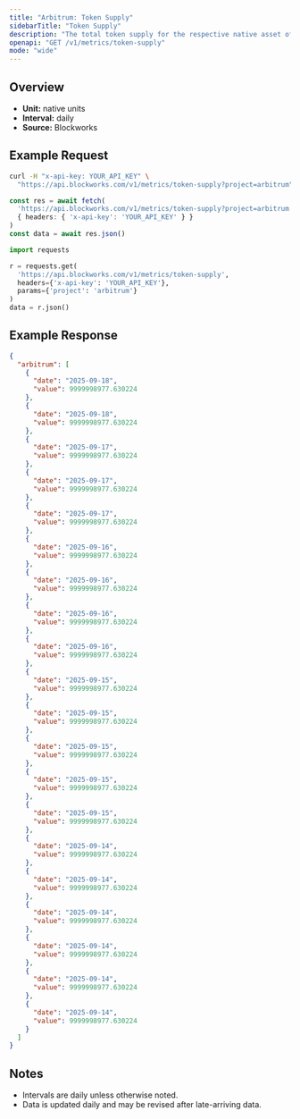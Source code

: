```yaml
---
title: "Arbitrum: Token Supply"
sidebarTitle: "Token Supply"
description: "The total token supply for the respective native asset of that chain. Inclusive of all locked tokens."
openapi: "GET /v1/metrics/token-supply"
mode: "wide"
---
```


## Overview

- **Unit:** native units
- **Interval:** daily
- **Source:** Blockworks

## Example Request

<CodeGroup>

```bash cURL
curl -H "x-api-key: YOUR_API_KEY" \
  "https://api.blockworks.com/v1/metrics/token-supply?project=arbitrum"
```

```typescript TypeScript
const res = await fetch(
  'https://api.blockworks.com/v1/metrics/token-supply?project=arbitrum',
  { headers: { 'x-api-key': 'YOUR_API_KEY' } }
)
const data = await res.json()
```

```python Python
import requests

r = requests.get(
  'https://api.blockworks.com/v1/metrics/token-supply',
  headers={'x-api-key': 'YOUR_API_KEY'},
  params={'project': 'arbitrum'}
)
data = r.json()
```

</CodeGroup>

## Example Response

```json
{
  "arbitrum": [
    {
      "date": "2025-09-18",
      "value": 9999998977.630224
    },
    {
      "date": "2025-09-18",
      "value": 9999998977.630224
    },
    {
      "date": "2025-09-17",
      "value": 9999998977.630224
    },
    {
      "date": "2025-09-17",
      "value": 9999998977.630224
    },
    {
      "date": "2025-09-17",
      "value": 9999998977.630224
    },
    {
      "date": "2025-09-16",
      "value": 9999998977.630224
    },
    {
      "date": "2025-09-16",
      "value": 9999998977.630224
    },
    {
      "date": "2025-09-16",
      "value": 9999998977.630224
    },
    {
      "date": "2025-09-16",
      "value": 9999998977.630224
    },
    {
      "date": "2025-09-15",
      "value": 9999998977.630224
    },
    {
      "date": "2025-09-15",
      "value": 9999998977.630224
    },
    {
      "date": "2025-09-15",
      "value": 9999998977.630224
    },
    {
      "date": "2025-09-15",
      "value": 9999998977.630224
    },
    {
      "date": "2025-09-15",
      "value": 9999998977.630224
    },
    {
      "date": "2025-09-14",
      "value": 9999998977.630224
    },
    {
      "date": "2025-09-14",
      "value": 9999998977.630224
    },
    {
      "date": "2025-09-14",
      "value": 9999998977.630224
    },
    {
      "date": "2025-09-14",
      "value": 9999998977.630224
    },
    {
      "date": "2025-09-14",
      "value": 9999998977.630224
    },
    {
      "date": "2025-09-14",
      "value": 9999998977.630224
    }
  ]
}
```

## Notes
- Intervals are daily unless otherwise noted.
- Data is updated daily and may be revised after late-arriving data.